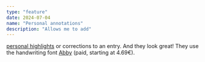 ```yaml
---
type: "feature"
date: 2024-07-04
name: "Personal annotations"
description: "Allows me to add"
---
```


<p class="inline"><u>personal highlights</u> or corrections to an entry. <annotation class="-ml-12">And they look great!</annotation> They use the
handwriting font <a href="https://yourownfont.com/shop/product/abby/">Abby</a> (paid, starting at 4.69€).</p>